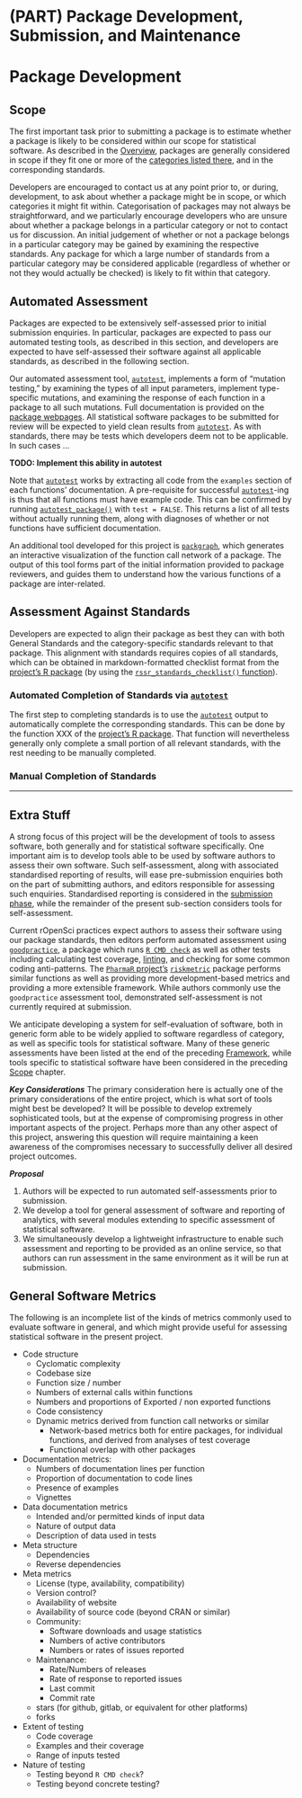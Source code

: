 #  (PART) Package Development, Submission, and Maintenance {-}


# Package Development {#pkgdev}

## Scope

The first important task prior to submitting a package is to estimate whether
a package is likely to be considered within our scope for statistical software.
As described in the [Overview](#overview-scope), packages are generally
considered in scope if they fit one or more of the [categories listed
there](#overview-categories), and in the corresponding standards.

Developers are encouraged to contact us at any point prior to, or during,
development, to ask about whether a package might be in scope, or which
categories it might fit within. Categorisation of packages may not always be
straightforward, and we particularly encourage developers who are unsure about
whether a package belongs in a particular category or not to contact us for
discussion. An initial judgement of whether or not a package belongs in
a particular category may be gained by examining the respective standards. Any
package for which a large number of standards from a particular category may be
considered applicable (regardless of whether or not they would actually be
checked) is likely to fit within that category.

## Automated Assessment

Packages are expected to be extensively self-assessed prior to initial
submission enquiries. In particular, packages are expected to pass our
automated testing tools, as described in this section, and developers are
expected to have self-assessed their software against all applicable standards,
as described in the following section.

Our automated assessment tool,
[`autotest`](https://github.com/ropenscilabs/autotest), implements a form of
"mutation testing," by examining the types of all input parameters, implement
type-specific mutations, and examining the response of each function in
a package to all such mutations. Full documentation is provided on the [package
webpages](https://ropenscilabs.github.io/autotest). All statistical software
packages to be submitted for review will be expected to yield clean results
from [`autotest`](https://github.com/ropenscilabs/autotest). As with standards,
there may be tests which developers deem not to be applicable. In such cases
...

**TODO: Implement this ability in autotest**

Note that 
[`autotest`](https://github.com/ropenscilabs/autotest) works by extracting all
code from the `examples` section of each functions' documentation.
A pre-requisite for successful 
[`autotest`](https://github.com/ropenscilabs/autotest)-ing is thus that all
functions must have example code. This can be confirmed by running
[`autotest_package()`](https://ropenscilabs.github.io/autotest/reference/autotest_package.html)
with `test = FALSE`. This returns a list of all tests without actually running
them, along with diagnoses of whether or not functions have sufficient
documentation.

An additional tool developed for this project is
[`packgraph`](https://github.com/ropenscilabs/packgraph), which generates an
interactive visualization of the function call network of a package. The output
of this tool forms part of the initial information provided to package
reviewers, and guides them to understand how the various functions of a package
are inter-related.

## Assessment Against Standards

Developers are expected to align their package as best they can with both
General Standards and the category-specific standards relevant to that package.
This alignment with standards requires copies of all standards, which can be
obtained in markdown-formatted checklist format from the [project's
R package](https://github.com/ropenscilabs/statistical-software-review) (by
using the [`rssr_standards_checklist()`
function](https://ropenscilabs.github.io/statistical-software-review/reference/rssr_standards_checklist.html)).

### Automated Completion of Standards via [`autotest`](https://github.com/ropenscilabs/autotest)

The first step to completing standards is to use the
[`autotest`](https://github.com/ropenscilabs/autotest) output to automatically
complete the corresponding standards. This can be done by the function XXX of
the [project's
R package](https://github.com/ropenscilabs/statistical-software-review). That
function will nevertheless generally only complete a small portion of all
relevant standards, with the rest needing to be manually completed.

### Manual Completion of Standards

---

## Extra Stuff

A strong focus of this project will be the development of tools to assess
software, both generally and for statistical software specifically. One
important aim is to develop tools able to be used by software authors to assess
their own software. Such self-assessment, along with associated standardised
reporting of results, will ease pre-submission enquiries both on the part of
submitting authors, and editors responsible for assessing such enquiries.
Standardised reporting is considered in the [submission
phase](#submission-phase), while the remainder of the present sub-section
considers tools for self-assessment.

Current rOpenSci practices expect authors to assess their software using our
package standards, then editors perform automated assessment using 
[`goodpractice`](https://github.com/mangothecat/goodpractice), a package which
runs [`R CMD
check`](https://cran.r-project.org/doc/manuals/R-exts.html#Checking-packages)
as well as other tests including calculating test coverage, [linting](https://en.wikipedia.org/wiki/Lint_(software)),
and checking for some common coding anti-patterns.
The [`PharmaR` project's](https://pharmar.org) [`riskmetric`](https://github.com/pharmaR/riskmetric) package performs similar functions as well as providing more development-based metrics and providing a more extensible framework.
While authors commonly use the `goodpractice` assessment tool, demonstrated self-assessment is not
currently required at submission.

We anticipate developing a system for self-evaluation of
software, both in generic form able to be widely applied to software regardless
of category, as well as specific tools for statistical software. Many of these
generic assessments have been listed at the end of the preceding
[Framework](#overview), while tools specific to statistical software have been
considered in the preceding [Scope](#scope) chapter.

***Key Considerations*** The primary consideration here is actually one of the
primary considerations of the entire project, which is what sort of tools might
best be developed? It will be possible to develop extremely sophisticated
tools, but at the expense of compromising progress in other important aspects
of the project. Perhaps more than any other aspect of this project, answering
this question will require maintaining a keen awareness of the compromises
necessary to successfully deliver all desired project outcomes.

***Proposal***

1. Authors will be expected to run automated self-assessments prior to submission.
2. We develop a tool for general assessment of software and
   reporting of analytics, with several modules extending to specific
   assessment of statistical software.
3. We simultaneously develop a lightweight infrastructure to enable such
   assessment and reporting to be provided as an online service, so that authors
   can run assessment in the same environment as it will be run at submission.


## General Software Metrics

The following is an incomplete list of the kinds of metrics commonly used to
evaluate software in general, and which might provide useful for assessing
statistical software in the present project.

-   Code structure
    -   Cyclomatic complexity
    -   Codebase size
    -   Function size / number
    -   Numbers of external calls within functions
    -   Numbers and proportions of Exported / non exported functions
    -   Code consistency
    -   Dynamic metrics derived from function call networks or similar
        -   Network-based metrics both for entire packages, for individual
            functions, and derived from analyses of test coverage
        -   Functional overlap with other packages

-   Documentation metrics:
    -   Numbers of documentation lines per function
    -   Proportion of documentation to code lines
    -   Presence of examples
    -   Vignettes

-   Data documentation metrics
    -   Intended and/or permitted kinds of input data
    -   Nature of output data
    -   Description of data used in tests

-   Meta structure
    -   Dependencies
    -   Reverse dependencies

-   Meta metrics
    -   License (type, availability, compatibility)
    -   Version control?
    -   Availability of website
    -   Availability of source code (beyond CRAN or similar)
    -   Community:
        -   Software downloads and usage statistics
        -   Numbers of active contributors
        -   Numbers or rates of issues reported
    -   Maintenance:
        -   Rate/Numbers of releases
        -   Rate of response to reported issues
        -   Last commit
        -   Commit rate
    -   stars (for github, gitlab, or equivalent for other platforms)
    -   forks

-   Extent of testing
    -   Code coverage
    -   Examples and their coverage
    -   Range of inputs tested

-   Nature of testing
    -   Testing beyond `R CMD check`?
    -   Testing beyond concrete testing?
